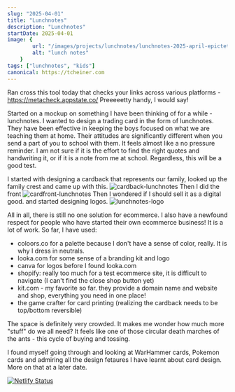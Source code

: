 ```yaml
---
slug: "2025-04-01"
title: "Lunchnotes"
description: "Lunchnotes"
startDate: 2025-04-01
image: {
        url: "/images/projects/lunchnotes/lunchnotes-2025-april-epictetus-completed.png",
        alt: "lunch notes"
    }
tags: ["lunchnotes", "kids"]
canonical: https://tcheiner.com
---
```

Ran cross this tool today that checks your links across various platforms - https://metacheck.appstate.co/
Preeeeetty handy, I would say!

Started on a mockup on something I have been thinking of for a while - lunchnotes.
I wanted to design a trading card in the form of lunchnotes.  They have been effective in keeping the boys focused on
what we are teaching them at home.  Their attitudes are significantly different when you send a part of you to school
with them.  It feels almost like a no pressure reminder.  I am not sure if it is the effort to find the right quotes
and handwriting it, or if it is a note from me at school.  Regardless, this will be a good test.

I started with designing a cardback that represents our family, looked up the family crest and came up with this.
![cardback-lunchnotes](/images/projects/lunchnotes/lunchnotes-cardback-final.png)
Then I did the front
![cardfront-lunchnotes](/images/projects/lunchnotes/lunchnotes-2025-april-epictetus-completed.png)
Then I wondered if I should sell it as a digital good.
and started designing logos.
![lunchnotes-logo](/images/projects/lunchnotes/lunchnotes-logo-yellow.png)

 All in all, there is still no one solution for ecommerce.  I also have a newfound respect for people who have started
their own ecommerce business!  It is a lot of work.
So far, I have used:
- coloors.co for a palette because I don't have a sense of color, really.  It is why I dress in neutrals.
- looka.com for some sense of a branding kit and logo
- canva for logos before I found looka.com
- shopify: really too much for a test ecommerce site, it is difficult to navigate (I can't find the close shop button
yet)
- kit.com - my favorite so far.  they provide a domain name and website and shop, everything you need in one place!
- the game crafter for card printing (realizing the cardback needs to be top/bottom reversible)

The space is definitely very crowded.  It makes me wonder how much more "stuff" do we all need?  It feels like one of
those circular death marches of the ants - this cycle of buying and tossing.

I found myself going through and looking at WarHammer cards, Pokemon cards and admiring all the design fetaures I have
learnt about card design.  More on that at a later date.

[![Netlify Status](https://api.netlify.com/api/v1/badges/e2c0f959-367d-4271-b58e-a224de8daef2/deploy-status)](https://app.netlify.com/sites/tcheina/deploys)
